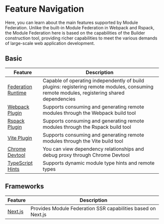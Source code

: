# Feature Navigation

Here, you can learn about the main features supported by Module Federation. Unlike the built-in Module Federation in Webpack and Rspack, the Module Federation here is based on the capabilities of the Builder construction tool, providing richer capabilities to meet the various demands of large-scale web application development.

## Basic

| Feature                                                           | Description                                                                                                                                |
| ----------------------------------------------------------------- | ------------------------------------------------------------------------------------------------------------------------------------------ |
| [Federation Runtime](../basic/runtime)                            | Capable of operating independently of build plugins: registering remote modules, consuming remote modules, registering shared dependencies |
| [Webpack Plugin](../basic/webpack)                                | Supports consuming and generating remote modules through the Webpack build tool                                                            |
| [Rspack Plugin](../basic/rspack)                                  | Supports consuming and generating remote modules through the Rspack build tool                                                             |
| [Vite Plugin](https://github.com/originjs/vite-plugin-federation) | Supports consuming and generating remote modules through the Vite build tool                                                               |
| [Chrome Devtool](../basic/chrome-devtool)                         | You can view dependency relationships and debug proxy through Chrome Devtool                                                               |
| [TypeScript Hints](../basic/type-prompt)                               | Supports dynamic module type hints and remote types                                                                                        |

## Frameworks

| Feature                        | Description                                                  |
| ------------------------------ | ------------------------------------------------------------ |
| [Next.js](../framework/nextjs) | Provides Module Federation SSR capabilities based on Next.js |
